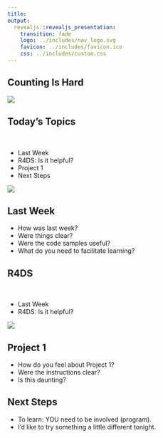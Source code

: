 ```yaml
---
title:
output:
  revealjs::revealjs_presentation:
    transition: fade
    logo: ../includes/nav_logo.svg
    favicon: ../includes/favicon.ico
    css: ../includes/custom.css
---
```


## Counting Is Hard

![](../includes/r4ds.png)

## Today's Topics
<div class="left">
<br />

- Last Week
- R4DS: Is it helpful?
- Project 1
- Next Steps
</div>
<div class="right">
![](../includes/r4ds.png)
</div>

## Last Week
- How was last week?
- Were things clear?
- Were the code samples useful?
- What do you need to facilitate learning?
    
## R4DS
<div class="left">
<br />

- Last Week
- R4DS: Is it helpful?
</div>
<div class="right">
![](../includes/r4ds.png)
</div>
  
## Project 1
- How do you feel about Project 1?
- Were the instructions clear?
- Is this daunting?

## Next Steps

- To learn: YOU need to be involved (program).
- I'd like to try something a little different tonight.
